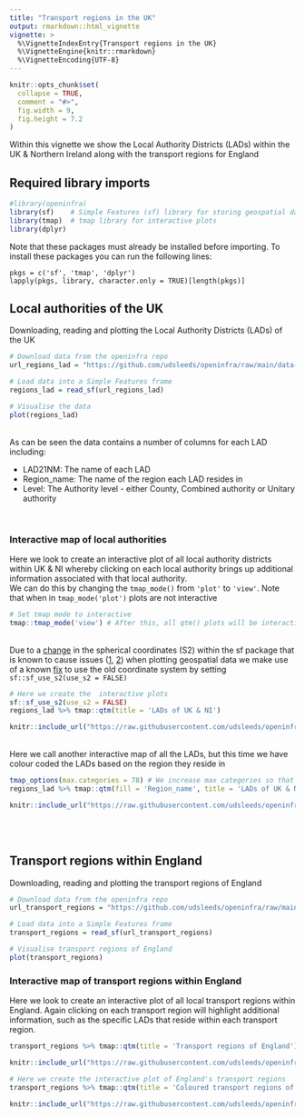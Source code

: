 ```yaml
---
title: "Transport regions in the UK"
output: rmarkdown::html_vignette
vignette: >
  %\VignetteIndexEntry{Transport regions in the UK}
  %\VignetteEngine{knitr::rmarkdown}
  %\VignetteEncoding{UTF-8}
---
```


```r
knitr::opts_chunk$set(
  collapse = TRUE,
  comment = "#>",
  fig.width = 9,
  fig.height = 7.2
)
```

Within this vignette we show the Local Authority Districts (LADs) within the UK & Northern Ireland along with the transport regions for England

## Required library imports

```r
#library(openinfra)
library(sf)    # Simple Features (sf) library for storing geospatial data 
library(tmap)  # tmap library for interactive plots
library(dplyr) 
```

Note that these packages must already be installed before importing. To install these packages you can run the following lines:

    pkgs = c('sf', 'tmap', 'dplyr')
    lapply(pkgs, library, character.only = TRUE)[length(pkgs)]

## Local authorities of the UK

Downloading, reading and plotting the Local Authority Districts (LADs) of the UK

```r
# Download data from the openinfra repo
url_regions_lad = "https://github.com/udsleeds/openinfra/raw/main/data-small/lads_joined_2021.geojson"

# Load data into a Simple Features frame
regions_lad = read_sf(url_regions_lad)

# Visualise the data
plot(regions_lad)
```

<br> As can be seen the data contains a number of columns for each LAD including:

-   LAD21NM: The name of each LAD
-   Region_name: The name of the region each LAD resides in
-   Level: The Authority level - either County, Combined authority or Unitary authority

<br>

### Interactive map of local authorities

Here we look to create an interactive plot of all local authority districts within UK & NI whereby clicking on each local authority brings up additional information associated with that local authority. <br> We can do this by changing the `tmap_mode()` from `'plot'` to `'view'`. Note that when in `tmap_mode('plot')` plots are not interactive

```r
# Set tmap mode to interactive
tmap::tmap_mode('view') # After this, all qtm() plots will be interactive
```

<br> Due to a [change](https://github.com/r-spatial/sf/issues/1649#issuecomment-860231045) in the spherical coordinates (S2) within the sf package that is known to cause issues ([1](https://github.com/r-tmap/tmap/issues/577), [2](https://github.com/r-tmap/tmap/issues/571)) when plotting geospatial data we make use of a known [fix](https://github.com/r-spatial/sf/issues/1649#issuecomment-860231045) to use the old coordinate system by setting `sf::sf_use_s2(use_s2 = FALSE)`

```r
# Here we create the  interactive plots
sf::sf_use_s2(use_s2 = FALSE)
regions_lad %>% tmap::qtm(title = 'LADs of UK & NI')
```
```r
knitr::include_url("https://raw.githubusercontent.com/udsleeds/openinfraresults/main/tmap/assets/LADs_UK_NI_1.html", height = "850px")
```


<br> Here we call another interactive map of all the LADs, but this time we have colour coded the LADs based on the region they reside in

```r
tmap_options(max.categories = 78) # We increase max categories so that every transport region has its own colour
regions_lad %>% tmap::qtm(fill = 'Region_name', title = 'LADs of UK & NI coloured by region')
```
```r
knitr::include_url("https://raw.githubusercontent.com/udsleeds/openinfraresults/main/tmap/assets/LADs_UK_NI_region_coloured_2.html", height = "1500px")
```
<br><br>

## Transport regions within England

Downloading, reading and plotting the transport regions of England

```r
# Download data from the openinfra repo
url_transport_regions = "https://github.com/udsleeds/openinfra/raw/main/data-small/regions_new.geojson"

# Load data into a Simple Features frame
transport_regions = read_sf(url_transport_regions)

# Visualise transport regions of England
plot(transport_regions)
```

### Interactive map of transport regions within England

Here we look to create an interactive plot of all local transport regions within England. Again clicking on each transport region will highlight additional information, such as the specific LADs that reside within each transport region.

```r
transport_regions %>% tmap::qtm(title = 'Transport regions of England')
```
```r
knitr::include_url("https://raw.githubusercontent.com/udsleeds/openinfraresults/main/tmap/assets/England_transport_regions_3.html", height = "850px")
```

```r
# Here we create the interactive plot of England's transport regions
transport_regions %>% tmap::qtm(title = 'Coloured transport regions of England', fill = 'Region_name')

```
```r
knitr::include_url("https://raw.githubusercontent.com/udsleeds/openinfraresults/main/tmap/assets/Coloured_England_transport_regions_4.html", height = "1500px") 
```

